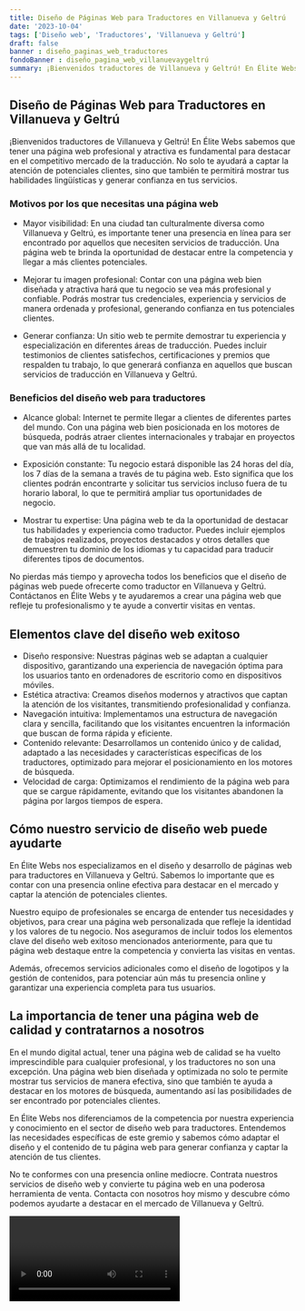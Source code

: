 ```yaml
---
title: Diseño de Páginas Web para Traductores en Villanueva y Geltrú
date: '2023-10-04'
tags: ['Diseño web', 'Traductores', 'Villanueva y Geltrú']
draft: false
banner : diseño_paginas_web_traductores
fondoBanner : diseño_pagina_web_villanuevaygeltrú
summary: ¡Bienvenidos traductores de Villanueva y Geltrú! En Élite Webs sabemos que tener una página web profesional y atractiva es fundamental para destacar en el competitivo mercado de la traducción. No solo te ayudará a captar la atención de potenciales clientes, sino que también te permitirá mostrar tus habilidades lingüísticas y generar confianza en tus servicios.
---
```


## Diseño de Páginas Web para Traductores en Villanueva y Geltrú

¡Bienvenidos traductores de Villanueva y Geltrú! En Élite Webs sabemos que tener una página web profesional y atractiva es fundamental para destacar en el competitivo mercado de la traducción. No solo te ayudará a captar la atención de potenciales clientes, sino que también te permitirá mostrar tus habilidades lingüísticas y generar confianza en tus servicios.

### Motivos por los que necesitas una página web

- Mayor visibilidad: En una ciudad tan culturalmente diversa como Villanueva y Geltrú, es importante tener una presencia en línea para ser encontrado por aquellos que necesiten servicios de traducción. Una página web te brinda la oportunidad de destacar entre la competencia y llegar a más clientes potenciales.

- Mejorar tu imagen profesional: Contar con una página web bien diseñada y atractiva hará que tu negocio se vea más profesional y confiable. Podrás mostrar tus credenciales, experiencia y servicios de manera ordenada y profesional, generando confianza en tus potenciales clientes.

- Generar confianza: Un sitio web te permite demostrar tu experiencia y especialización en diferentes áreas de traducción. Puedes incluir testimonios de clientes satisfechos, certificaciones y premios que respalden tu trabajo, lo que generará confianza en aquellos que buscan servicios de traducción en Villanueva y Geltrú.

### Beneficios del diseño web para traductores

- Alcance global: Internet te permite llegar a clientes de diferentes partes del mundo. Con una página web bien posicionada en los motores de búsqueda, podrás atraer clientes internacionales y trabajar en proyectos que van más allá de tu localidad.

- Exposición constante: Tu negocio estará disponible las 24 horas del día, los 7 días de la semana a través de tu página web. Esto significa que los clientes podrán encontrarte y solicitar tus servicios incluso fuera de tu horario laboral, lo que te permitirá ampliar tus oportunidades de negocio.

- Mostrar tu expertise: Una página web te da la oportunidad de destacar tus habilidades y experiencia como traductor. Puedes incluir ejemplos de trabajos realizados, proyectos destacados y otros detalles que demuestren tu dominio de los idiomas y tu capacidad para traducir diferentes tipos de documentos.

No pierdas más tiempo y aprovecha todos los beneficios que el diseño de páginas web puede ofrecerte como traductor en Villanueva y Geltrú. Contáctanos en Élite Webs y te ayudaremos a crear una página web que refleje tu profesionalismo y te ayude a convertir visitas en ventas.

<GifSeo />

<Cta />

## Elementos clave del diseño web exitoso

- Diseño responsive: Nuestras páginas web se adaptan a cualquier dispositivo, garantizando una experiencia de navegación óptima para los usuarios tanto en ordenadores de escritorio como en dispositivos móviles.
- Estética atractiva: Creamos diseños modernos y atractivos que captan la atención de los visitantes, transmitiendo profesionalidad y confianza.
- Navegación intuitiva: Implementamos una estructura de navegación clara y sencilla, facilitando que los visitantes encuentren la información que buscan de forma rápida y eficiente.
- Contenido relevante: Desarrollamos un contenido único y de calidad, adaptado a las necesidades y características específicas de los traductores, optimizado para mejorar el posicionamiento en los motores de búsqueda.
- Velocidad de carga: Optimizamos el rendimiento de la página web para que se cargue rápidamente, evitando que los visitantes abandonen la página por largos tiempos de espera.

## Cómo nuestro servicio de diseño web puede ayudarte

En Élite Webs nos especializamos en el diseño y desarrollo de páginas web para traductores en Villanueva y Geltrú. Sabemos lo importante que es contar con una presencia online efectiva para destacar en el mercado y captar la atención de potenciales clientes.

Nuestro equipo de profesionales se encarga de entender tus necesidades y objetivos, para crear una página web personalizada que refleje la identidad y los valores de tu negocio. Nos aseguramos de incluir todos los elementos clave del diseño web exitoso mencionados anteriormente, para que tu página web destaque entre la competencia y convierta las visitas en ventas.

Además, ofrecemos servicios adicionales como el diseño de logotipos y la gestión de contenidos, para potenciar aún más tu presencia online y garantizar una experiencia completa para tus usuarios.

## La importancia de tener una página web de calidad y contratarnos a nosotros

En el mundo digital actual, tener una página web de calidad se ha vuelto imprescindible para cualquier profesional, y los traductores no son una excepción. Una página web bien diseñada y optimizada no solo te permite mostrar tus servicios de manera efectiva, sino que también te ayuda a destacar en los motores de búsqueda, aumentando así las posibilidades de ser encontrado por potenciales clientes.

En Élite Webs nos diferenciamos de la competencia por nuestra experiencia y conocimiento en el sector de diseño web para traductores. Entendemos las necesidades específicas de este gremio y sabemos cómo adaptar el diseño y el contenido de tu página web para generar confianza y captar la atención de tus clientes.

No te conformes con una presencia online mediocre. Contrata nuestros servicios de diseño web y convierte tu página web en una poderosa herramienta de venta. Contacta con nosotros hoy mismo y descubre cómo podemos ayudarte a destacar en el mercado de Villanueva y Geltrú.

<Video />

<CtaBot job='Traductores' city='Villanueva y Geltrú'/>

<Gmaps query='Villanueva y Geltrú+españa+maps' />